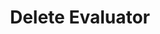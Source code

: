 ---
title: Delete Evaluator
openapi: delete /test_framework/v1/scenarios/{id}/
slug: delete-evaluator
---